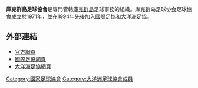 {{國家足協
|Name               = 庫克群島足球協會
|Logo               = Flag of the Cook Islands.svg
|Founded            = 1971年
|FIFA affiliation   = 1994年
|Region             = [[大洋洲足協|大洋洲足協]]
|Region affiliation = 1994年
|President          =  	Lee Harmon
}}

'''庫克群島足球協會'''是專門管轄[[庫克群島|庫克群島]]足球事務的組織。库克群岛足球协会足球協會成立於1971年，並在1994年先後加入[[國際足協|國際足協]]和[[大洋洲足協|大洋洲足協]]。

==外部連結==
* [http://www.cookislandsfootball.com/ 官方網頁] {{Wayback|url=http://www.cookislandsfootball.com/ |date=20150102065215 }}
* [http://www.fifa.com/associations/association=cok/index.html 國際足協網頁] {{Wayback|url=http://www.fifa.com/associations/association=cok/index.html |date=20150817205449 }}
* [http://www.oceaniafootball.com/ofc/MemberAssociations/MemberAssociations/tabid/187/MA/a324ca30-2d53-4802-abd2-1c13c66140c3/MATitle/Cook%20Islands/language/en-US/Default.aspx 大洋洲足協網頁]{{dead link|date=2018年2月 |bot=InternetArchiveBot |fix-attempted=yes }}

{{大洋洲足球協會成員}}

[[Category:國家足球協會|Category:國家足球協會]]
[[Category:大洋洲足球協會成員|Category:大洋洲足球協會成員]]